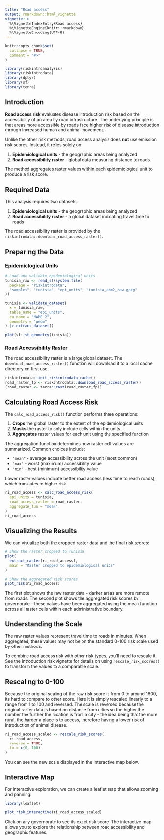 ```yaml
---
title: "Road access"
output: rmarkdown::html_vignette
vignette: >
  %\VignetteIndexEntry{Road access}
  %\VignetteEngine{knitr::rmarkdown}
  %\VignetteEncoding{UTF-8}
---
```


```r
knitr::opts_chunk$set(
  collapse = TRUE,
  comment = "#>"
)
```

```r
library(riskintroanalysis)
library(riskintrodata)
library(dplyr)
library(sf)
library(terra)
```

## Introduction

**Road access risk** evaluates disease introduction risk based on the accessibility of an area by road infrastructure. The underlying principle is that areas more accessible by roads face higher risk of disease introduction through increased human and animal movement.

Unlike the other risk methods, road access analysis does **not** use emission risk scores. Instead, it relies solely on:

1. **Epidemiological units** - the geographic areas being analyzed
2. **Road accessibility raster** - global data measuring distance to roads

The method aggregates raster values within each epidemiological unit to produce a risk score.

## Required Data

This analysis requires two datasets:

1. **Epidemiological units** - the geographic areas being analyzed
2. **Road accessibility raster** - a global dataset indicating travel time to roads

The road accessibility raster is provided by the `riskintrodata::download_road_access_raster()`.

## Preparing the Data

### Epidemiological Units

```r
# Load and validate epidemiological units
tunisia_raw <- read_sf(system.file(
  package = "riskintrodata",
  "samples", "tunisia", "epi_units", "tunisia_adm2_raw.gpkg"
))

tunisia <- validate_dataset(
  x = tunisia_raw,
  table_name = "epi_units",
  eu_name = "NAME_2",
  geometry = "geom"
) |> extract_dataset()

plot(sf::st_geometry(tunisia))
```

### Road Accessibility Raster

The road accessibility raster is a large global dataset. The `download_road_access_raster()` function will download it to a local cache directory on first use.

```r
riskintrodata::init_riskintrodata_cache()
road_raster_fp <- riskintrodata::download_road_access_raster()
(road_raster <- terra::rast(road_raster_fp))
```

## Calculating Road Access Risk

The `calc_road_access_risk()` function performs three operations:

1. **Crops** the global raster to the extent of the epidemiological units
2. **Masks** the raster to only include cells within the units
3. **Aggregates** raster values for each unit using the specified function

The aggregation function determines how raster cell values are summarized. Common choices include:

- `"mean"` - average accessibility across the unit (most common)
- `"max"` - worst (maximum) accessibility value
- `"min"` - best (minimum) accessibility value

Lower raster values indicate better road access (less time to reach roads), which translates to higher risk.

```r
ri_road_access <- calc_road_access_risk(
  epi_units = tunisia,
  road_access_raster = road_raster,
  aggregate_fun = "mean"
)
ri_road_access
```

## Visualizing the Results

We can visualize both the cropped raster data and the final risk scores:

```r
# Show the raster cropped to Tunisia
plot(
  extract_raster(ri_road_access),
  main = "Raster cropped to epidemiological units"
)

# Show the aggregated risk scores
plot_risk(ri_road_access)
```

The first plot shows the raw raster data - darker areas are more remote from roads. The second plot shows the aggregated risk scores by governorate - these values have been aggregated using the mean function across all raster cells within each administrative boundary.

## Understanding the Scale

The raw raster values represent travel time to roads in minutes. When aggregated, these values may not be on the standard 0-100 risk scale used by other methods.

To combine road access risk with other risk types, you'll need to rescale it. See the introduction risk vignette for details on using `rescale_risk_scores()` to transform the values to a comparable scale.

## Rescaling to 0-100

Because the original scaling of the raw risk score is from 0 to around 1600, its 
hard to compare to other score. Here it is simply rescaled linearly to a range from 1 to 100 and reversed. The scale is reversed because the original raster 
data is based on distance from cities so the higher the number the further the location is from a city - the idea being that the more rural, the harder a place is to access, therefore having a lower risk of introduction of animal disease.

```r
ri_road_access_scaled <- rescale_risk_scores(
  ri_road_access,
  reverse = TRUE,
  to = c(0, 100)
)
```

You can see the new scale displayed in the interactive map below.


## Interactive Map

For interactive exploration, we can create a leaflet map that allows zooming and panning:

```r
library(leaflet)

plot_risk_interactive(ri_road_access_scaled)
```

Click on any governorate to see its exact risk score. The interactive map allows you to explore the relationship between road accessibility and geographic features.
